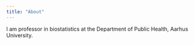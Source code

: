 ```yaml
---
title: "About"
---
```


I am professor in biostatistics at the Department of Public Health, Aarhus University.